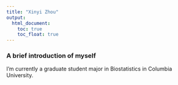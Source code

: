 ```yaml
---
title: "Xinyi Zhou"
output:
  html_document:
    toc: true
    toc_float: true
---
```


### A brief introduction of myself

I'm currently a graduate student major in Biostatistics in Columbia University. 